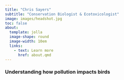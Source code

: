 ```yaml
---
title: "Chris Sayers"
subtitle: "Conservation Biologist & Ecotoxicologist"
image: images/headshot.jpg
toc: false
about: 
  template: jolla
  image-shape: round
  image-width: 10em
  links:
    - text: Learn more
      href: about.qmd
---
```


```{=html}
<style>
  body {
    background-image: url("images/birds/SBAN_Banner.jpg");
    background-size: cover;
    background-repeat: no-repeat;
    background-position: center top;
    position: relative;
    margin: 0; /* Ensures overlay covers the entire viewport */
    height: 100vh; /* Ensures the overlay spans the full viewport height */
  }

  body::before {
    content: "";
    position: absolute;
    top: 0;
    left: 0;
    width: 100%;
    height: 100%;
    background-color: rgba(255, 255, 255, 0); /* Adjust the last value for transparency (0 = fully transparent, 1 = fully opaque) */
    z-index: -1; /* Keeps the overlay behind the content */
  }
</style>
```
### Understanding how pollution impacts birds

